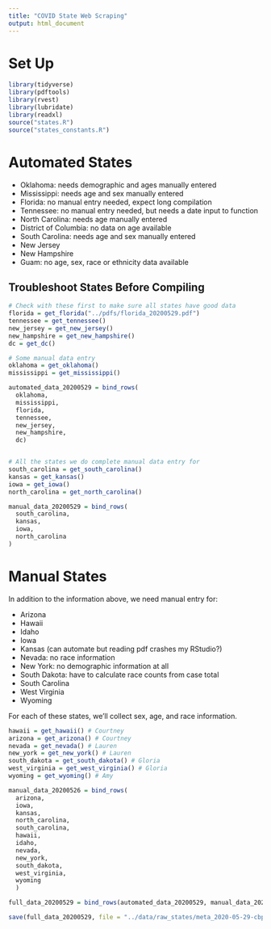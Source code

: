```yaml
---
title: "COVID State Web Scraping"
output: html_document
---
```


# Set Up

```r
library(tidyverse)
library(pdftools)
library(rvest)
library(lubridate)
library(readxl)
source("states.R")
source("states_constants.R")
```

# Automated States

- Oklahoma: needs demographic and ages manually entered
- Mississippi: needs age and sex manually entered
- Florida: no manual entry needed, expect long compilation
- Tennessee: no manual entry needed, but needs a date input to function
- North Carolina: needs age manually entered
- District of Columbia: no data on age available
- South Carolina: needs age and sex manually entered
- New Jersey
- New Hampshire
- Guam: no age, sex, race or ethnicity data available

## Troubleshoot States Before Compiling

```r
# Check with these first to make sure all states have good data
florida = get_florida("../pdfs/florida_20200529.pdf")
tennessee = get_tennessee()
new_jersey = get_new_jersey()
new_hampshire = get_new_hampshire()
dc = get_dc()

# Some manual data entry
oklahoma = get_oklahoma()
mississippi = get_mississippi()

automated_data_20200529 = bind_rows(
  oklahoma,
  mississippi,
  florida,
  tennessee,
  new_jersey,
  new_hampshire,
  dc)
```

```r

```

```r
# All the states we do complete manual data entry for
south_carolina = get_south_carolina()
kansas = get_kansas()
iowa = get_iowa()
north_carolina = get_north_carolina()

manual_data_20200529 = bind_rows(
  south_carolina,
  kansas,
  iowa,
  north_carolina
)
```

# Manual States

In addition to the information above, we need manual entry for:

- Arizona
- Hawaii
- Idaho
- Iowa
- Kansas (can automate but reading pdf crashes my RStudio?)
- Nevada: no race information
- New York: no demographic information at all
- South Dakota: have to calculate race counts from case total
- South Carolina
- West Virginia
- Wyoming

For each of these states, we'll collect sex, age, and race information.

```r
hawaii = get_hawaii() # Courtney
arizona = get_arizona() # Courtney
nevada = get_nevada() # Lauren
new_york = get_new_york() # Lauren
south_dakota = get_south_dakota() # Gloria
west_virginia = get_west_virginia() # Gloria 
wyoming = get_wyoming() # Amy

manual_data_20200526 = bind_rows(
  arizona,
  iowa,
  kansas,
  north_carolina,
  south_carolina,
  hawaii,
  idaho,
  nevada,
  new_york,
  south_dakota,
  west_virginia,
  wyoming
  )
```

```r
full_data_20200529 = bind_rows(automated_data_20200529, manual_data_20200529)

save(full_data_20200529, file = "../data/raw_states/meta_2020-05-29-cbp.rda")
```